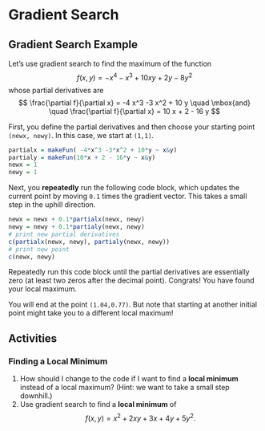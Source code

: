 
# Gradient Search


## Gradient Search Example

Let's use gradient search to find the maximum of the function 
$$
f(x,y) = - x^4 -  x^3 + 10 x y + 2y - 8 y^2 
$$
whose partial derivatives are
$$
\frac{\partial f}{\partial x} = -4 x^3 -3 x^2  + 10 y
\quad \mbox{and} \quad
\frac{\partial f}{\partial x} = 10 x + 2 - 16 y
$$


First, you define the partial derivatives and then choose your starting point `(newx, newy)`. In this case, we start at `(1,1)`.

\medskip

```r
partialx = makeFun( -4*x^3 -3*x^2 + 10*y ~ x&y)
partialy = makeFun(10*x + 2 - 16*y ~ x&y)
newx = 1
newy = 1
```

\medskip

Next, you **repeatedly**  run the following code block, which updates the current point by moving `0.1` times the gradient vector. This takes a small step in the uphill direction.

```r
newx = newx + 0.1*partialx(newx, newy)
newy = newy + 0.1*partialy(newx, newy)
# print new partial derivatives
c(partialx(newx, newy), partialy(newx, newy))
# print new point
c(newx, newy)
```


Repeatedly run this code block until the partial derivatives are essentially zero (at least two zeros after the decimal point). Congrats! You have found your local maximum.

You will end at the point `(1.04,0.77)`. But note that starting at another initial point might take you to a different local maximum!


## Activities

### Finding a Local Minimum

1. How should I change to the code if I want to find a **local minimum** instead of a local maximum? (Hint: we want to take a small step downhill.)
2. Use gradient search to find a **local minimum** of 
$$f(x,y) = x^2 + 2 x y + 3 x + 4 y + 5 y^2.$$
<!--
## Solutions

### Finding a Local Minimum

1. In order to find a local minimum, we need to move in the opposite direction of the gradient. This is the "downhill direction." All we need to do in the code is replace the two `+ 0.1` with `- 0.1`.

2. We want to find the local minimum of 
$$f(x,y) = x^2 + 2 x y + 3 x + 4 y + 5 y^2.$$
We have 
$$
f_x(x,y) = 2x +2y + 3, \qquad f_y(x,y) = 2x + 4 + 10y.
$$
Here is our updated code to walk downhill. We set up our partials and pick our starting point.

```r
partialx = makeFun(2*x +2*y + 3 ~ x&y)
partialy = makeFun(2*x + 4 + 10*y ~ x&y)
newx = 1
newy = 1
```

Now we repeatedly run this "move downhill" block until the partial derivatives are (basically) zero.

```r
newx = newx - 0.1*partialx(newx, newy)
newy = newy - 0.1*partialy(newx, newy)
# print new partial derivatives
c(partialx(newx, newy), partialy(newx, newy))
# print new point
c(newx, newy)
```

If we run this 20 or 30 times, the partial derivatives become zero, and we estimate our local minimum to be the point $(-1.37, -0.13)$.

-->